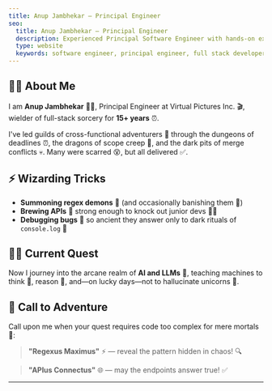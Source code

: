 ```yaml
---
title: Anup Jambhekar — Principal Engineer
seo:
  title: Anup Jambhekar — Principal Engineer
  description: Experienced Principal Software Engineer with hands-on expertise in development using best design practices, tools, and SOLID principles
  type: website
  keywords: software engineer, principal engineer, full stack developer, AI, LLM, GraphQL, Prisma
---
```


## 🧙‍♂️ About Me

I am **Anup Jambhekar** 👨‍💻, Principal Engineer at Virtual Pictures Inc. 🎬, wielder of full-stack sorcery for **15+ years** ⏰.

I've led guilds of cross-functional adventurers 🏰 through the dungeons of deadlines ⏰, the dragons of scope creep 🐉, and the dark pits of merge conflicts 💀. Many were scarred 😵, but all delivered ✅.

## ⚡ Wizarding Tricks

- **Summoning regex demons** 👹 (and occasionally banishing them 🧹)
- **Brewing APIs** 🍺 strong enough to knock out junior devs 😵‍💫
- **Debugging bugs** 🐛 so ancient they answer only to dark rituals of `console.log` 📜

## 🧙‍♂️ Current Quest

Now I journey into the arcane realm of **AI and LLMs** 🤖, teaching machines to think 🧠, reason 🤔, and—on lucky days—not to hallucinate unicorns 🦄.

## 🎯 Call to Adventure

Call upon me when your quest requires code too complex for mere mortals 👥:

> **"Regexus Maximus"** ⚡ — reveal the pattern hidden in chaos! 🔍

> **"APIus Connectus"** 🌐 — may the endpoints answer true! ✅

---
